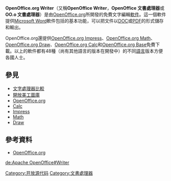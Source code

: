 {{noteTA
|G1=IT
|G2=FL
}}
{{infobox software
| name                   = OpenOffice.org Writer
| logo                   = [[File:Aoo4writer.png|File:Aoo4writer.png]]
| screenshot             = [[File:AOO_Writer_4.0.0_Windows_in_Wine.png|266px]]
| caption                = 使用[[Wine|Wine]]執行的 Apache OpenOffice Writer 4.0
| developer              = [[Apache软件基金会|Apache软件基金会]]
| latest_release_version = 4.1.0
| latest_release_date    = {{Release date and age|2014|04|29}}
| operating_system       = [[跨平台|跨平台]]
| genre                  = [[文書處理器|文書處理器]]
| license                = [[Apache许可证|Apache许可证]]
| website                = [http://www.openoffice.org/product/writer.html www.openoffice.org]|
}}
'''OpenOffice.org Writer'''（又稱'''OpenOffice Writer'''，'''OpenOffice 文書處理器'''或'''OO.o 文書處理器'''）是由[[OpenOffice.org|OpenOffice.org]]所開發的免費文字編輯[[軟件|軟件]]。這一個軟件提供[[Microsoft_Word|Microsoft Word]]軟件包括的基本功能，可以把文件以[[DOC|DOC]]或[[PDF|PDF]]的形式儲存和輸出。

OpenOffice.org還提供[[OpenOffice.org_Impress|OpenOffice.org Impress]]、[[OpenOffice.org_Math|OpenOffice.org Math]]、[[OpenOffice.org_Draw|OpenOffice.org Draw]]、[[OpenOffice.org_Calc|OpenOffice.org Calc]]和[[OpenOffice.org_Base|OpenOffice.org Base]]免費下載。以上的軟件都有48種（尚有其他語言的版本在開發中）的不同[[語言|語言]]版本方便各國人士。

== 參見 ==
{{Portal|自由軟體}}
* [[文字處理器比較|文字處理器比較]]
* [[開放美工圖庫|開放美工圖庫]]
* [[OpenOffice.org|OpenOffice.org]]
* [[OpenOffice.org_Calc|Calc]]
* [[OpenOffice.org_Impress|Impress]]
* [[OpenOffice.org_Math|Math]]
* [[OpenOffice.org_Draw|Draw]]

== 參考資料 ==
{{Commonscat|OpenOffice.org Writer}}
*[http://www.openoffice.org OpenOffice.org]{{Wayback|url=http://www.openoffice.org/ |date=20110428102539 }}

{{OpenOffice.org}}
{{辦公室套裝軟件}}

[[Category:开放源代码|Category:开放源代码]]
[[Category:文書處理器|Category:文書處理器]]

[[de:Apache_OpenOffice#Writer|de:Apache OpenOffice#Writer]]